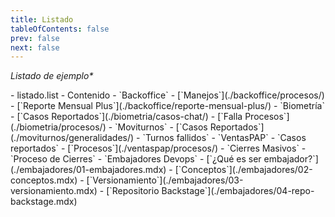 ```yaml
---
title: Listado
tableOfContents: false 
prev: false
next: false
---
```



_Listado de ejemplo*_

<FileTree>
- listado.list 
- Contenido
  - `Backoffice`
    - [`Manejos`](./backoffice/procesos/)
    - [`Reporte Mensual Plus`](./backoffice/reporte-mensual-plus/)
  - `Biometría`
    - [`Casos Reportados`](./biometria/casos-chat/) 
    - [`Falla Procesos`](./biometria/procesos/)
  - `Moviturnos`
    - [`Casos Reportados`](./moviturnos/generalidades/)
    - `Turnos fallidos`
  - `VentasPAP`
    - `Casos reportados`
    - [`Procesos`](./ventaspap/procesos/)
  - `Cierres Masivos`
    - `Proceso de Cierres`
  - `Embajadores Devops`
    - [`¿Qué es ser embajador?`](./embajadores/01-embajadores.mdx)
    - [`Conceptos`](./embajadores/02-conceptos.mdx)
    - [`Versionamiento`](./embajadores/03-versionamiento.mdx)
    - [`Repositorio Backstage`](./embajadores/04-repo-backstage.mdx)

</FileTree>
  
 